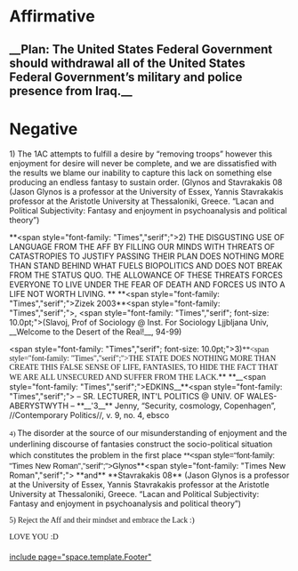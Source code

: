 =Affirmative= 
==__Plan: The United States Federal Government should withdrawal all of the United States Federal Government’s military and police presence from Iraq.__== 
=Negative= 
1) The 1AC attempts to fulfill a desire by “removing troops” however this enjoyment for desire will never be complete, and we are dissatisfied with the results we blame our inability to capture this lack on something else producing an endless fantasy to sustain order. (Glynos and Stavrakakis 08 <span style="font-weight: normal;">(Jason Glynos is a professor at the University of Essex, Yannis Stavrakakis professor at the Aristotle University at Thessaloniki, Greece. “Lacan and Political Subjectivity: Fantasy and enjoyment in psychoanalysis and political theory”)</span>

<span style="font-weight: normal;">**<span style="font-family: "Times","serif";">2) THE DISGUSTING USE OF LANGUAGE FROM THE AFF BY FILLING OUR MINDS WITH THREATS OF CATASTROPIES TO JUSTIFY PASSING THEIR PLAN DOES NOTHING MORE THAN STAND BEHIND WHAT FUELS BIOPOLITICS AND DOES NOT BREAK FROM THE STATUS QUO. THE ALLOWANCE OF THESE THREATS FORCES EVERYONE TO LIVE UNDER THE FEAR OF DEATH AND FORCES US INTO A LIFE NOT WORTH LIVING. </span>**</span>
<span style="font-weight: normal;">**<span style="font-family: "Times","serif";">Zizek 2003</span>**<span style="font-family: "Times","serif";">, </span><span style="font-family: "Times","serif"; font-size: 10.0pt;">(Slavoj, Prof of Sociology @ Inst. For Sociology Ljjbljana Univ, __Welcome to the Desert of the Real!__, 94-99) </span></span>

<span style="font-weight: normal;"><span style="font-family: "Times","serif"; font-size: 10.0pt;">3)</span><span style="font-family: Times,serif;">**<span style="font-family: "Times","serif";">THE STATE DOES NOTHING MORE THAN CREATE THIS FALSE SENSE OF LIFE, FANTASIES, TO HIDE THE FACT THAT WE ARE ALL UNSECURED AND SUFFER FROM THE LACK.</span>**</span></span>
<span style="font-family: Times,serif; font-size: 10pt;"> </span>
<span style="font-weight: normal;">**__<span style="font-family: "Times","serif";">EDKINS</span>__**<span style="font-family: "Times","serif";"> – SR. LECTURER, INT'L POLITICS @ UNIV. OF WALES-ABERYSTWYTH – **__'3__** </span></span>
Jenny, “Security, cosmology, Copenhagen”, //Contemporary Politics//, v. 9, no. 4, ebsco

<span style="font-family: Times,serif; font-size: 10pt;">4) </span><span style="font-size: 14px; line-height: 20px;">The disorder at the source of our misunderstanding of enjoyment and the underlining discourse of fantasies construct the socio-political situation which constitutes the problem in the first place</span>
<span style="font-family: arial,helvetica,sans-serif;">**<span style="mso-bidi-font-weight: normal;"><span style="font-family: "Times New Roman","serif";">Glynos</span></span>**<span style="font-family: "Times New Roman","serif";"> **<span style="mso-bidi-font-weight: normal;">and</span>** **<span style="mso-bidi-font-weight: normal;">Stavrakakis 08</span>** (Jason Glynos is a professor at the University of Essex, Yannis Stavrakakis professor at the Aristotle University at Thessaloniki, Greece. “Lacan and Political Subjectivity: Fantasy and enjoyment in psychoanalysis and political theory”)</span> </span>

<span style="font-family: Times,serif;">5) Reject the Aff and their mindset and embrace the Lack :)</span>

<span style="font-family: Times,serif;">LOVE YOU :D</span>
==== ==== 

[[include page="space.template.Footer"]]